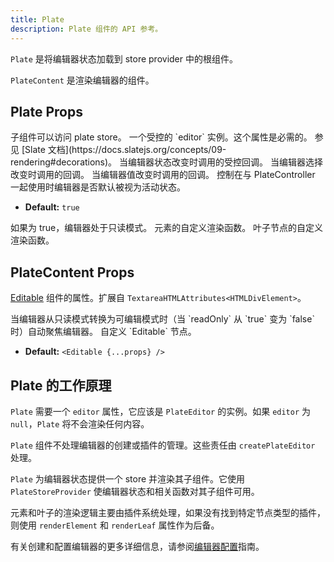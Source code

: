 ```yaml
---
title: Plate
description: Plate 组件的 API 参考。
---
```


`Plate` 是将编辑器状态加载到 store provider 中的根组件。

`PlateContent` 是渲染编辑器的组件。

## Plate Props

<APIParameters>
<APIItem name="children" type="ReactNode">
子组件可以访问 plate store。
</APIItem>
<APIItem name="editor" type="PlateEditor">
一个受控的 `editor` 实例。这个属性是必需的。
</APIItem>
<APIItem name="decorate" type="(ctx: SlatePluginContext<C>) => Range[]" optional>
参见 [Slate 文档](https://docs.slatejs.org/concepts/09-rendering#decorations)。
</APIItem>
<APIItem name="onChange" type="({ value, editor }: { value: Value; editor: PlateEditor }) => void" optional>
当编辑器状态改变时调用的受控回调。
</APIItem>
<APIItem name="onSelectionChange" type="(selection: Range | null) => void" optional>
当编辑器选择改变时调用的回调。
</APIItem>
<APIItem name="onValueChange" type="({ value, editor }: { value: Value; editor: PlateEditor }) => void" optional>
当编辑器值改变时调用的回调。
</APIItem>
<APIItem name="primary" type="boolean" optional>
控制在与 PlateController 一起使用时编辑器是否默认被视为活动状态。

- **Default:** `true`
</APIItem>
<APIItem name="readOnly" type="boolean" optional>
如果为 true，编辑器处于只读模式。
</APIItem>
<APIItem name="renderElement" type="FC<TRenderElementProps>" optional>
元素的自定义渲染函数。
</APIItem>
<APIItem name="renderLeaf" type="FC<TRenderLeafProps>" optional>
叶子节点的自定义渲染函数。
</APIItem>
</APIParameters>

## PlateContent Props

[Editable](https://docs.slatejs.org/libraries/slate-react/editable) 组件的属性。扩展自 `TextareaHTMLAttributes<HTMLDivElement>`。

<APIProps>
<APIItem name="autoFocusOnEditable" type="boolean" optional>
当编辑器从只读模式转换为可编辑模式时（当 `readOnly` 从 `true` 变为 `false` 时）自动聚焦编辑器。
</APIItem>
<APIItem name="renderEditable" type="(editable: ReactNode) => ReactNode" optional>
自定义 `Editable` 节点。

- **Default:** `<Editable {...props} />`
</APIItem>
<APIItem name="as" type="React.ElementType" optional />
<APIItem name="autoFocus" type="boolean" optional />
<APIItem name="decorate" type="(ctx: SlatePluginContext<C>) => Range[]" optional />
<APIItem name="disableDefaultStyles" type="boolean" optional />
<APIItem name="onDOMBeforeInput" type="(event: Event) => void" optional />
<APIItem name="onKeyDown" type="(event: KeyboardEvent) => void" optional />
<APIItem name="placeholder" type="string" optional />
<APIItem name="readOnly" type="boolean" optional />
<APIItem name="renderElement" type="FC<TRenderElementProps>" optional />
<APIItem name="renderLeaf" type="FC<TRenderLeafProps>" optional />
<APIItem name="renderPlaceholder" type="FC<RenderPlaceholderProps>" optional />
<APIItem name="role" type="string" optional />
<APIItem name="scrollSelectionIntoView" type="(editor: ReactEditor, domRange: DOMRange) => void" optional />
<APIItem name="style" type="CSSProperties" optional />
</APIProps>

## Plate 的工作原理

`Plate` 需要一个 `editor` 属性，它应该是 `PlateEditor` 的实例。如果 `editor` 为 `null`，`Plate` 将不会渲染任何内容。

`Plate` 组件不处理编辑器的创建或插件的管理。这些责任由 `createPlateEditor` 处理。

`Plate` 为编辑器状态提供一个 store 并渲染其子组件。它使用 `PlateStoreProvider` 使编辑器状态和相关函数对其子组件可用。

元素和叶子的渲染逻辑主要由插件系统处理，如果没有找到特定节点类型的插件，则使用 `renderElement` 和 `renderLeaf` 属性作为后备。

有关创建和配置编辑器的更多详细信息，请参阅[编辑器配置](/docs/editor)指南。